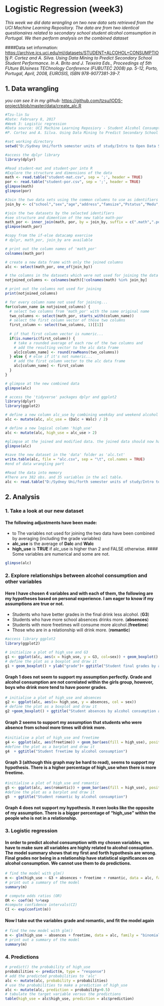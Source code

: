 # Logistic Regression (week3)

*This week we did data wrangling on two new data sets retrieved from the UCI Machine Learning Repository. The data are from two identical questionaires related to secondary school student alcohol comsumption in Portugal.*
*We then perform analysis on the combined dataset*

####Data set information: <https://archive.ics.uci.edu/ml/datasets/STUDENT+ALCOHOL+CONSUMPTION>
*P. Cortez and A. Silva. Using Data Mining to Predict Secondary School Student Performance. In A. Brito and J. Teixeira Eds., Proceedings of 5th FUture BUsiness TEChnology Conference (FUBUTEC 2008) pp. 5-12, Porto, Portugal, April, 2008, EUROSIS, ISBN 978-9077381-39-7.*

## 1. Data wrangling
*you can see it in my github:*
<https://github.com/tzsu/IODS-project/blob/master/data/create_alc.R>

```r
#Tzu-lin Su
#Date: February 8, 2017
#Week 3: Logistic regression
#Data source: UCI Machine Learning Reposiory - Student Alcohol Consumption 
#P. Cortez and A. Silva. Using Data Mining to Predict Secondary School Student Performance. In A. Brito and J. Teixeira Eds., Proceedings of 5th FUture BUsiness TEChnology Conference (FUBUTEC 2008) pp. 5-12, Porto, Portugal, April, 2008, EUROSIS, ISBN 978-9077381-39-7.

#set working directory
setwd("D:/Sydney Uni/forth semester units of study/Intro to Open Data Science/IODS-project/data")

#access the dplyr library
library(dplyr)

#Read student-mat and student-por into R
#Explore the structure and dimensions of the data
math <- read.table("student-mat.csv", sep = ';', header = TRUE)
por <- read.table("student-por.csv", sep = ';', header = TRUE)
glimpse(math)
glimpse(por)

#Join the two data sets using the common columns to use as identifiers
join_by <- c("school","sex","age","address","famsize","Pstatus","Medu","Fedu","Mjob","Fjob","reason","nursery","internet")

#join the two datasets by the selected identifiers
#see structure and dimention of the new table math-por
math_por <- inner_join(math, por, by = join_by, suffix = c(".math",".por"))
glimpse(math_por)

#copy from the if-else datacamp exercise
# dplyr, math_por, join_by are available

# print out the column names of 'math_por'
colnames(math_por)

# create a new data frame with only the joined columns
alc <- select(math_por, one_of(join_by))

# the columns in the datasets which were not used for joining the data
notjoined_columns <- colnames(math)[!colnames(math) %in% join_by]

# print out the columns not used for joining
print(notjoined_columns)

# for every column name not used for joining...
for(column_name in notjoined_columns) {
  # select two columns from 'math_por' with the same original name
  two_columns <- select(math_por, starts_with(column_name))
  # select the first column vector of those two columns
  first_column <- select(two_columns, 1)[[1]]
  
  # if that first column vector is numeric...
  if(is.numeric(first_column)) {
    # take a rounded average of each row of the two columns and
    # add the resulting vector to the alc data frame
    alc[column_name] <- round(rowMeans(two_columns))
  } else { # else if it's not numeric...
    # add the first column vector to the alc data frame
    alc[column_name] <- first_column
  }
}

# glimpse at the new combined data
glimpse(alc)

# access the 'tidyverse' packages dplyr and ggplot2
library(dplyr)
library(ggplot2)

# define a new column alc_use by combining weekday and weekend alcohol use
alc <- mutate(alc, alc_use = (Dalc + Walc) / 2)

# define a new logical column 'high_use'
alc <- mutate(alc, high_use = alc_use > 2)

#glimpse at the joined and modified data. the joined data should now have 382 obs and 35 variables.
glimpse(alc)

#save the new dataset in the 'data' folder as 'alc.txt'
write.table(alc, file = "alc.csv", sep = "\t", col.names = TRUE)
#end of data wrangling part
```

```r
#Read the data into memory
#There are 382 obs. and 35 variables in the acl table.
alc <- read.table("D:/Sydney Uni/forth semester units of study/Intro to Open Data Science/IODS-project/data/alc.csv", sep ="\t", header = TRUE)
```

## 2. Analysis
### 1. Take a look at our new dataset
#### The following adjustments have been made:
- to The variables not used for joining the two data have been combined by averaging (including the grade variables)
- **alc_use** is the average of **Dalc** and **Walc**
- **high_use** is **TRUE** if alc_use is higher than 2 and FALSE otherwise.
#### Some variables are numerical and some are not.
```r
glimpse(alc)
```

### 2. Explore relationships between alcohol consumption and other variables
#### Here I have chosen 4 variables and with each of them, the following are my hypotheses based on personal experience. I am eager to know if my assumptions are true or not.
- Students who have better grades in the final drink less alcohol. (**G3**)
- Students who have more school absences drinks more. (**absences**)
- Students with more freetimes will consume more alcohol.(**freetime**)
- Those who are in a relationship will drink more. (**romantic**)

```r
#access library ggplot2
library(ggplot2)
```

```r
# initialize a plot of high_use and G3
g1 <- ggplot(alc, aes(x = high_use, y = G3, col=sex)) + geom_boxplot() + ylab('final grade') + xlab('high_use')
# define the plot as a boxplot and draw it
g1 + geom_boxplot() + ylab("grade")+ ggtitle("Student final grades by alcohol consumption and sex")
```

#### Graph 1 does not seem to support my assumption perfectly. Grade and alcohol consumption are not correlated within the girls group, however, boys who drink more tend to have poorer grades.

```r
# initialise a plot of high_use and absences
g2 <- ggplot(alc, aes(x= high_use, y = absences, col = sex))
# define the plot as a boxplot and draw it
g2 +geom_boxplot() + ggtitle("Student absences by alcohol consumption and sex")
```

#### Graph 2 seems to support my assumption that students who were absence from school more times will drink more.
```r
#initialise a plot of high_use and freetime
g4 <- ggplot(alc, aes(freetime)) + geom_bar(aes(fill = high_use), position = "dodge", stat="count") 
#define the plot as a barplot and draw it
g4  + ggtitle("Student freetime by alcohol consumption")
```

#### Graph 3 (although this graph may be hard to read), seems to support my hypothesis. There is a higher percentage of high_use when there is more freetime.
```r
#initialise a plot of high_use and romantic
g5 <- ggplot(alc, aes(romantic)) + geom_bar(aes(fill = high_use), position = "dodge", stat="count") 
#define the plot as a barplot and draw it
g5  + ggtitle("Student romantic by alcohol consumption")
```

#### Graph 4 does not support my hypothesis. It even looks like the opposite of my assumption. There is a bigger percentage of "high_use" within the people who is not in a relationship.

### 3. Logistic regression
#### In order to predict alcohol consumption with my chosen variables, we have to make sure all variables are highly related to alcohol consuption. The model summary shows that my first and forth hypothesis are wrong. Final grades nor being in a relationship have statistical significances on alcohol consumption. We cannot use them to do predictions.

```r
# find the model with glm()
m <- glm(high_use ~ G3 + absences + freetime + romantic, data = alc, family = "binomial")
# print out a summary of the model
summary(m)
```

```r
# compute odds ratios (OR)
OR <- coef(m) %>%exp
#compute confidence intervals(CI)
CI <- exp(confint(m))

```

#### Now I take out the variables grade and romantic, and fit the model again

```r
# find the new model with glm()
m <- glm(high_use ~ absences + freetime, data = alc, family = "binomial")
# print out a summary of the model
summary(m)
```

### 4. Predictions

```r
# predict() the probability of high_use
probabilities <- predict(m, type = "response")
# add the predicted probabilities to 'alc'
alc <- mutate(alc, probability = probabilities)
# use the probabilities to make a prediction of high_use
alc <- mutate(alc, prediction = probability>0.5)
# tabulate the target variable versus the predictions
table(high_use = alc$high_use, prediction = alc$prediction)
```














